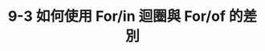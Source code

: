 ---
title: "9-3 如何使用 For/in 迴圈與 For/of 的差別"
youtubeId: -ULpOGmiqdw
duration: 759
thumbnail: https://i.ytimg.com/vi/-ULpOGmiqdw/hqdefault.jpg?sqp=-oaymwEjCNACELwBSFryq4qpAxUIARUAAAAAGAElAADIQj0AgKJDeAE=&rs=AOn4CLBu4gpjjgEa0L6b8wZYcX2bJj-MQg
slug: 9-3-how-to-use-the-difference-between-forin-loop-and-forof
uslug: 9-3-如何使用-forin-迴圈與-forof-的差別
---